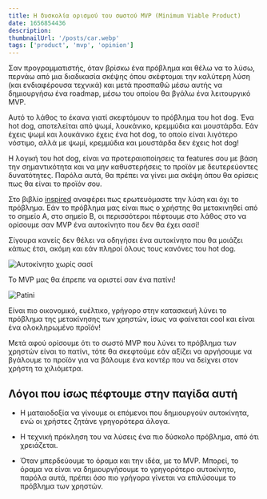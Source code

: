 ```yaml
---
title: Η δυσκολία ορισμού του σωστού MVP (Minimum Viable Product) 
date: 1656854436
description:
thumbnailUrl: '/posts/car.webp'
tags: ['product', 'mvp', 'opinion']
---
```


Σαν προγραμματιστής, όταν βρίσκω ένα πρόβλημα και θέλω να το λύσω, περνάω από μια διαδικασία σκέψης όπου σκέφτομαι την καλύτερη λύση (και ενδιαφέρουσα τεχνικά) και μετά προσπαθώ μέσω αυτής να δημιουργήσω ένα roadmap, μέσω του οποίου θα βγάλω ένα λειτουργικό MVP. 

Αυτό το λάθος το έκανα γιατί σκεφτόμουν το πρόβλημα του hot dog. Ένα hot dog, αποτελείται από ψωμί, λουκάνικο, κρεμμύδια και μουστάρδα. Εάν έχεις ψωμί και λουκάνικο έχεις ένα hot dog, το οποίο είναι λιγότερο νόστιμο, αλλά με ψωμί, κρεμμύδια και μουστάρδα δεν έχεις hot dog!

Η λογική του hot dog, είναι να προτεραιοποίησεις τα features σου με βάση την σημαντικότητα και να μην καθυστερήσεις το προϊόν με δευτερεύοντες δυνατότητες. Παρόλα αυτά, θα πρέπει να γίνει μια σκέψη όπου θα ορίσεις πως θα είναι το προϊόν σου.

Στο βιβλίο [inspired](https://www.goodreads.com/book/show/35249663-inspired) αναφέρει πως ερωτευόμαστε την λύση και όχι το πρόβλημα. Εάν το πρόβλημα μας είναι πως ο χρήστης θα μετακινηθεί από το σημείο Α, στο σημείο Β, οι περισσότεροι πέφτουμε στο λάθος στο να ορίσουμε σαν MVP ένα αυτοκίνητο που δεν θα έχει σασί! 

Σίγουρα κανείς δεν θέλει να οδηγήσει ένα αυτοκίνητο που θα μοιάζει κάπως έτσι, ακόμη και εάν πληροί όλους τους κανόνες του hot dog.

![Αυτοκίνητο χωρίς σασί](https://dev-to-uploads.s3.amazonaws.com/uploads/articles/mnzj7gvgo6j9k5z2urtt.png)
 
Το MVP μας θα έπρεπε να οριστεί σαν ένα πατίνι!

![Patini](https://media.giphy.com/media/Plb5ZJF15CLHq/giphy.gif)

Είναι πιο οικονομικό, ευέλτικο, γρήγορο στην κατασκευή λύνει το πρόβλημα της μετακίνησης των χρηστών, ίσως να φαίνεται cool και είναι ένα ολοκληρωμένο προϊόν!

Μετά αφού ορίσουμε ότι το σωστό MVP που λύνει το πρόβλημα των χρηστών είναι το πατίνι, τότε θα σκεφτούμε εάν αξίζει να αργήσουμε να βγάλουμε το προϊόν για να βάλουμε ένα κοντέρ που να δείχνει στον χρήστη τα χιλιόμετρα.

## Λόγοι που ίσως πέφτουμε στην παγίδα αυτή

- Η ματαιοδοξία να γίνουμε οι επόμενοι που δημιουργούν αυτοκίνητα, ενώ οι χρήστες ζητάνε γρηγορότερα άλογα.

- Η τεχνική πρόκληση του να λύσεις ένα πιο δύσκολο πρόβλημα, από ότι χρειάζεται.

- Όταν μπερδεύουμε το όραμα και την ιδέα, με το MVP. Μπορεί, το όραμα να είναι να δημιουργήσουμε το γρηγορότερο αυτοκίνητο, παρόλα αυτά, πρέπει όσο πιο γρήγορα γίνεται να επιλύσουμε το πρόβλημα των χρηστών.
